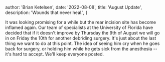   author: 'Brian Ketelsen',
  date: '2022-08-08',
  title: 'August Update',
  description:
    'Wounds that never heal.',
}


It was looking promising for a while but the rear incision site has become inflamed again. Our team of specialists at the University of Florida have decided that if it doesn't improve by Thursday the 9th of August we will go in on Friday the 10th for another debriding surgery. It's just about the last thing we want to do at this point. The idea of seeing him cry when he goes back for surgery, or holding him while he gets sick from the anesthesia -- it's hard to accept. We'll keep everyone posted.